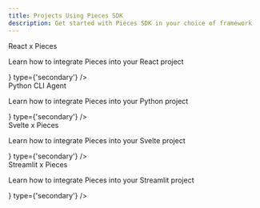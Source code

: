 ```yaml
---
title: Projects Using Pieces SDK
description: Get started with Pieces SDK in your choice of framework
---
```



<Grid cols={2}>
  <div className={'grid-card'}>
    <div style={{
      display: 'flex',
      alignItems: 'center',
      gap: '10px'
    }}>
      <span style={{
        fontSize: '1.5rem',
        fontWeight: 'bold'
      }}>React x Pieces</span>
    </div>
    <MiniSpacer/>
    <p>Learn how to integrate Pieces into your React project</p>
    <CTAButton
      label={'View Repo'}
      href={'https://github.com/pieces-app/example-typescript'}
      icon={<GithubIcon />}
      type={'secondary'}
    />
  </div>
  <div className={'grid-card'}>
    <div style={{
      display: 'flex',
      alignItems: 'center',
      gap: '10px'
    }}>
      <span style={{
        fontSize: '1.5rem',
        fontWeight: 'bold'
      }}>Python CLI Agent</span>
    </div>
    <MiniSpacer/>
    <p>Learn how to integrate Pieces into your Python project</p>
    <CTAButton
      label={'View Repo'}
      href={'https://github.com/pieces-app/cli-agent'}
      icon={<GithubIcon />}
      type={'secondary'}
    />
  </div>
  <div className={'grid-card'}>
    <div style={{
      display: 'flex',
      alignItems: 'center',
      gap: '10px'
    }}>
      <span style={{
        fontSize: '1.5rem',
        fontWeight: 'bold'
      }}>Svelte x Pieces</span>
    </div>
    <MiniSpacer/>
    <p>Learn how to integrate Pieces into your Svelte project</p>
    <CTAButton
      label={'View Repo'}
      href={'https://github.com/seantiz/piecesvelte'}
      icon={<GithubIcon />}
      type={'secondary'}
    />
  </div>
  <div className={'grid-card'}>
    <div style={{
      display: 'flex',
      alignItems: 'center',
      gap: '10px'
    }}>
      <span style={{
        fontSize: '1.5rem',
        fontWeight: 'bold'
      }}>Streamlit x Pieces</span>
    </div>
    <MiniSpacer/>
    <p>Learn how to integrate Pieces into your Streamlit project</p>
    <CTAButton
      label={'View Repo'}
      href={'https://github.com/pieces-app/pieces-copilot-streamlit-example'}
      icon={<GithubIcon />}
      type={'secondary'}
    />
  </div>
</Grid>
